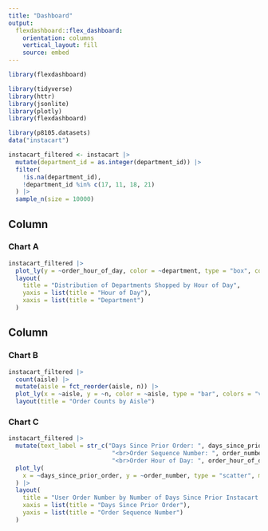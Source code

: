 ```yaml
---
title: "Dashboard"
output: 
  flexdashboard::flex_dashboard:
    orientation: columns
    vertical_layout: fill
    source: embed
---
```


```r
library(flexdashboard)
```

```r
library(tidyverse)
library(httr)
library(jsonlite)
library(plotly)
library(flexdashboard)
```

```r
library(p8105.datasets)
data("instacart") 
```

```r
instacart_filtered <- instacart |>
  mutate(department_id = as.integer(department_id)) |>
  filter(
    !is.na(department_id), 
    !department_id %in% c(17, 11, 18, 21)
  ) |>
  sample_n(size = 10000)
```

Column {data-width=550}
-----------------------------------------------------------------------

### Chart A

```r
instacart_filtered |> 
  plot_ly(y = ~order_hour_of_day, color = ~department, type = "box", colors = "viridis") |> 
  layout(
    title = "Distribution of Departments Shopped by Hour of Day",
    yaxis = list(title = "Hour of Day"),
    xaxis = list(title = "Department")
  )
```

Column {data-width=450}
-----------------------------------------------------------------------
### Chart B

```r
instacart_filtered |> 
  count(aisle) |> 
  mutate(aisle = fct_reorder(aisle, n)) |> 
  plot_ly(x = ~aisle, y = ~n, color = ~aisle, type = "bar", colors = "viridis") |>
  layout(title = "Order Counts by Aisle")
```

### Chart C

```r
instacart_filtered |>
  mutate(text_label = str_c("Days Since Prior Order: ", days_since_prior_order, 
                             "<br>Order Sequence Number: ", order_number, 
                             "<br>Order Hour of Day: ", order_hour_of_day)) |> 
  plot_ly(
    x = ~days_since_prior_order, y = ~order_number, type = "scatter", mode = "markers", color = ~order_hour_of_day, text = ~text_label, alpha = 0.5
  ) |>
  layout(
    title = "User Order Number by Number of Days Since Prior Instacart Order",
    xaxis = list(title = "Days Since Prior Order"),
    yaxis = list(title = "Order Sequence Number")
  )
```

